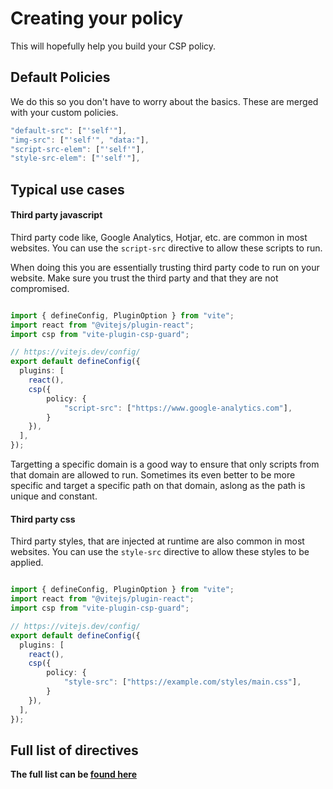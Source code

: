 
# Creating your policy

This will hopefully help you build your CSP policy.


## Default Policies
We do this so you don't have to worry about the basics. These are merged with your custom policies.

```ts
"default-src": ["'self'"],
"img-src": ["'self'", "data:"],
"script-src-elem": ["'self'"],
"style-src-elem": ["'self'"],
```

## Typical use cases

#### Third party javascript

Third party code like, Google Analytics, Hotjar, etc. are common in most websites. You can use the `script-src` directive to allow these scripts to run.

<Callout type="warning">
    When doing this you are essentially trusting third party code to run on your website. Make sure you trust the third party and that they are not compromised.
</Callout>

```ts

import { defineConfig, PluginOption } from "vite";
import react from "@vitejs/plugin-react";
import csp from "vite-plugin-csp-guard";

// https://vitejs.dev/config/
export default defineConfig({
  plugins: [
    react(),
    csp({
        policy: {
            "script-src": ["https://www.google-analytics.com"],
        }
    }),
  ],
});

```
<Callout type="info">
    Targetting a specific domain is a good way to ensure that only scripts from that domain are allowed to run. Sometimes its even better to be more specific and target a specific path on that domain, aslong as the path is unique and constant.
</Callout>

#### Third party css
Third party styles, that are injected at runtime are also common in most websites. You can use the `style-src` directive to allow these styles to be applied.


```ts

import { defineConfig, PluginOption } from "vite";
import react from "@vitejs/plugin-react";
import csp from "vite-plugin-csp-guard";

// https://vitejs.dev/config/
export default defineConfig({
  plugins: [
    react(),
    csp({
        policy: {
            "style-src": ["https://example.com/styles/main.css"],
        }
    }),
  ],
});

```

## Full list of directives

**The full list can be [found here](https://developer.mozilla.org/en-US/docs/Web/HTTP/Headers/Content-Security-Policy#directives)**